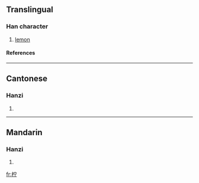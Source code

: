 {{see|檸}}

==Translingual==
===Han character===
{{Han char|rn=75|rad=木|as=05|sn=9|four=|canj=木十一弓 (DJMN)}}
# [[lemon]]
====References====
{{Han ref|kx=0520.020|dkj=14638|dj=0908.020|hdz=21189.010|uh=67E0|ud=26592}}

----
==Cantonese==
===Hanzi===
{{yue-hanzi|jyut=|y=ning4}}
# {{defn|Cantonese}}

----
==Mandarin==
===Hanzi===
{{cmn-hanzi|tra=檸|pin=[[níng]] ([[ning2]])|wg=ning<sup>2</sup>}}
# {{defn|Mandarin}}

[[fr:柠]]